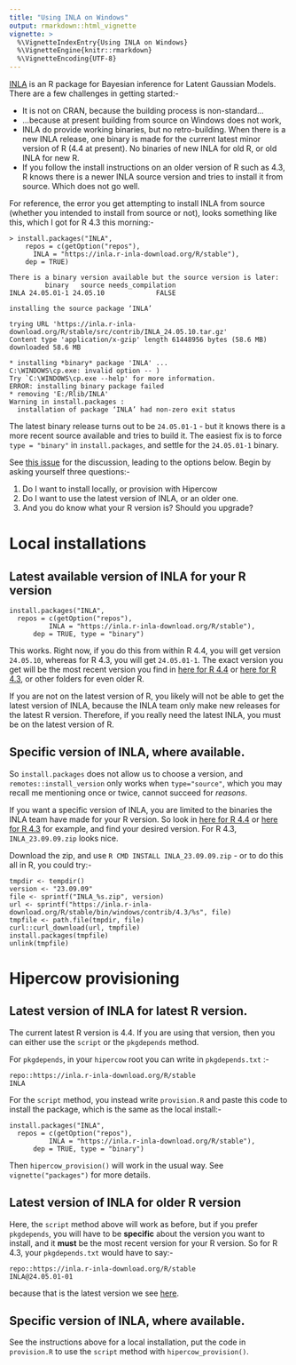 ```yaml
---
title: "Using INLA on Windows"
output: rmarkdown::html_vignette
vignette: >
  %\VignetteIndexEntry{Using INLA on Windows}
  %\VignetteEngine{knitr::rmarkdown}
  %\VignetteEncoding{UTF-8}
---
```


[INLA](https://www.r-inla.org) is an R package for Bayesian inference for Latent
Gaussian Models. There are a few challenges in getting started:-

* It is not on CRAN, because the building process is non-standard...
* ...because at present building from source on Windows does not work,
* INLA do provide working binaries, but no retro-building. When there 
  is a new INLA release, one binary is made for the current latest
  minor version of R (4.4 at present). No binaries of new INLA for old R,
  or old INLA for new R.
* If you follow the install instructions on an older version of R such
  as 4.3, R knows there is a newer INLA source version
  and tries to install it from source. Which does not go well.
  
For reference, the error you get attempting to install INLA from source
(whether you intended to install from source or not), looks something
like this, which I got for R 4.3 this morning:-

```
> install.packages("INLA",
    repos = c(getOption("repos"),
      INLA = "https://inla.r-inla-download.org/R/stable"), 
    dep = TRUE) 

There is a binary version available but the source version is later:
         binary   source needs_compilation
INLA 24.05.01-1 24.05.10             FALSE

installing the source package ‘INLA’

trying URL 'https://inla.r-inla-download.org/R/stable/src/contrib/INLA_24.05.10.tar.gz'
Content type 'application/x-gzip' length 61448956 bytes (58.6 MB)
downloaded 58.6 MB

* installing *binary* package 'INLA' ...
C:\WINDOWS\cp.exe: invalid option -- )
Try `C:\WINDOWS\cp.exe --help' for more information.
ERROR: installing binary package failed
* removing 'E:/Rlib/INLA'
Warning in install.packages :
  installation of package ‘INLA’ had non-zero exit status
```

The latest binary release turns out to be `24.05.01-1` - but
it knows there is a more recent source available and tries to build it. 
The easiest fix is to force `type = "binary"` in `install.packages`, 
and settle for the `24.05.01-1` binary. 

See [this issue](https://github.com/hrue/r-inla/issues/99) for the
discussion, leading to the options below. Begin by asking yourself
three questions:-

  1. Do I want to install locally, or provision with Hipercow
  2. Do I want to use the latest version of INLA, or an older one.
  3. And you do know what your R version is? Should you upgrade?
  
# Local installations

## Latest available version of INLA for your R version

```
install.packages("INLA", 
  repos = c(getOption("repos"), 
          INLA = "https://inla.r-inla-download.org/R/stable"), 
	  dep = TRUE, type = "binary")
```

This works. Right now, if you do this from within R 4.4, you will
get version `24.05.10`, whereas for R 4.3, you will get `24.05.01-1`.
The exact version you get will be the most recent version you
find in [here for R 4.4](https://inla.r-inla-download.org/R/stable/bin/windows/contrib/4.4/)
or [here for R 4.3](https://inla.r-inla-download.org/R/stable/bin/windows/contrib/4.3/),
or other folders for even older R.

If you are not on the latest version of R, you likely will not be
able to get the latest version of INLA, because the INLA team only
make new releases for the latest R version. Therefore, if you really
need the latest INLA, you must be on the latest version of R.

## Specific version of INLA, where available.

So `install.packages` does not allow us to choose a version, and
`remotes::install_version` only works when `type="source"`, which
you may recall me mentioning once or twice, cannot succeed for
*reasons*. 

If you want a specific version of INLA, you are limited to the binaries the 
INLA team have made for your R version. So look in
[here for R 4.4](https://inla.r-inla-download.org/R/stable/bin/windows/contrib/4.4/)
or [here for R 4.3](https://inla.r-inla-download.org/R/stable/bin/windows/contrib/4.3/) 
for example, and find your desired version. For R 4.3, `INLA_23.09.09.zip` looks nice.

Download the zip, and use `R CMD INSTALL INLA_23.09.09.zip` - or to do this all in
R, you could try:-


```
tmpdir <- tempdir()
version <- "23.09.09"
file <- sprintf("INLA_%s.zip", version)
url <- sprintf("https://inla.r-inla-download.org/R/stable/bin/windows/contrib/4.3/%s", file)
tmpfile <- path.file(tmpdir, file)
curl::curl_download(url, tmpfile)
install.packages(tmpfile)
unlink(tmpfile)
```

# Hipercow provisioning

## Latest version of INLA for latest R version.

The current latest R version is 4.4. If you are using that version, then
you can either use the `script` or the `pkgdepends` method.

For `pkgdepends`, in your `hipercow` root you can write in `pkgdepends.txt` :-

```
repo::https://inla.r-inla-download.org/R/stable
INLA
```

For the `script` method, you instead write `provision.R` and paste
this code to install the package, which is the same as the local install:-

```
install.packages("INLA", 
  repos = c(getOption("repos"), 
          INLA = "https://inla.r-inla-download.org/R/stable"), 
	  dep = TRUE, type = "binary")
```

Then `hipercow_provision()` will work in the usual way. See `vignette("packages")` for more details.

## Latest version of INLA for older R version

Here, the `script` method above will work as before, but if you
prefer `pkgdepends`, you will have to be **specific** about
the version you want to install, and it **must** be the most recent
version for your R version. So for R 4.3, your `pkgdepends.txt` 
would have to say:-

```
repo::https://inla.r-inla-download.org/R/stable
INLA@24.05.01-01
```

because that is the latest version we see [here](https://inla.r-inla-download.org/R/stable/bin/windows/contrib/4.3/).

## Specific version of INLA, where available.

See the instructions above for a local installation, put the
code in `provision.R` to use the `script` method with 
`hipercow_provision()`. 
